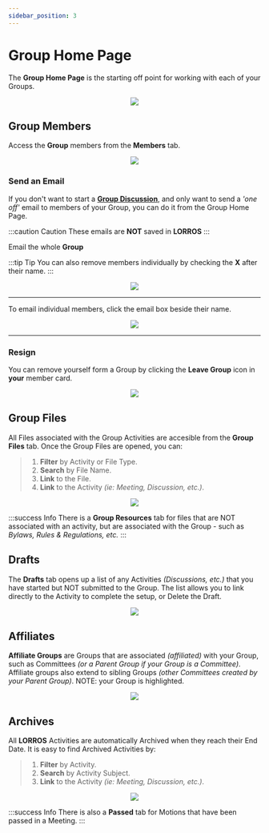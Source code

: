 ```yaml
---
sidebar_position: 3
---
```



# Group Home Page

The **Group Home Page** is the starting off point for working with each of your Groups.

<center>
	<img src={useBaseUrl('/img/group actions/groupHomePage-1.png')} />
</center>

## Group Members

Access the **Group** members from the **Members** tab.

<center>
	<img src={useBaseUrl('/img/group actions/groupMembers.gif')} />
</center>

### Send an Email

If you don't want to start a [**Group Discussion**](/docs/discussions/starting), and only want to send a _'one off'_ email to members of your Group, you can do it from the Group Home Page.

:::caution Caution
These emails are **NOT** saved in **LORROS**
:::

Email the whole **Group**

:::tip Tip
You can also remove members individually by checking the **X** after their name.
:::

<center>
	<img src={useBaseUrl('/img/group actions/emailAll.gif')} />
</center>

---

To email individual members, click the email box beside their name.

<center>
	<img src={useBaseUrl('/img/group actions/emailOne.gif')} />
</center>

---

### Resign

You can remove yourself form a Group by clicking the **Leave Group** icon in **your** member card.

<center>
	<img src={useBaseUrl('/img/group actions/resign.gif')} />
</center>

## Group Files

All Files associated with the Group Activities are accesible from the **Group Files** tab. Once the Group Files are opened, you can:

> 1. **Filter** by Activity or File Type.
> 1. **Search** by File Name.
> 1. **Link** to the File.
> 1. **Link** to the Activity _(ie: Meeting, Discussion, etc.)_.

<center>
	<img src={useBaseUrl('/img/group actions/groupFiles.gif')} />
</center>

:::success Info
There is a **Group Resources** tab for files that are NOT associated with an activity, but are associated with the Group - such as _Bylaws, Rules & Regulations, etc._
:::

## Drafts

The **Drafts** tab opens up a list of any Activities _(Discussions, etc.)_ that you have started but NOT submitted to the Group. The list allows you to link directly to the Activity to complete the setup, or Delete the Draft.

<center>
	<img src={useBaseUrl('/img/group actions/drafts.gif')} />
</center>

## Affiliates

**Affiliate Groups** are Groups that are associated _(affiliated)_ with your Group, such as Committees _(or a Parent Group if your Group is a Committee)_. Affiliate groups also extend to sibling Groups _(other Committees created by your Parent Group)_. NOTE: your Group is highlighted.

<center>
	<img src={useBaseUrl('/img/group actions/affiliates.gif')} />
</center>

## Archives

All **LORROS** Activities are automatically Archived when they reach their End Date. It is easy to find Archived Activities by:

> 1. **Filter** by Activity.
> 1. **Search** by Activity Subject.
> 1. **Link** to the Activity _(ie: Meeting, Discussion, etc.)_.

<center>
	<img src={useBaseUrl('/img/group actions/archives.gif')} />
</center>

:::success Info
There is also a **Passed** tab for Motions that have been passed in a Meeting.
:::
